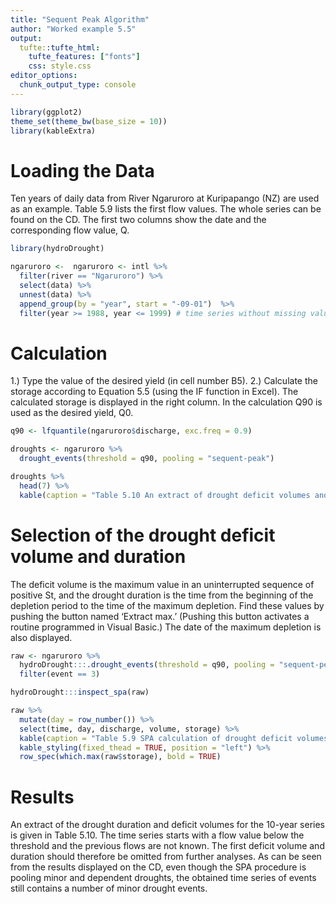 ```yaml
---
title: "Sequent Peak Algorithm"
author: "Worked example 5.5"
output: 
  tufte::tufte_html:
    tufte_features: ["fonts"]
    css: style.css
editor_options: 
  chunk_output_type: console
---
```


```r
library(ggplot2)
theme_set(theme_bw(base_size = 10))
library(kableExtra)
```


# Loading the Data

Ten years of daily data from River Ngaruroro at Kuripapango (NZ) are used as an example. Table 5.9 lists the first flow values. The whole series can be found on the CD. The first two columns show the date and the corresponding flow value, Q.


```r
library(hydroDrought)

ngaruroro <-  ngaruroro <- intl %>%
  filter(river == "Ngaruroro") %>%
  select(data) %>%
  unnest(data) %>%
  append_group(by = "year", start = "-09-01")  %>%
  filter(year >= 1988, year <= 1999) # time series without missing values
```

# Calculation
1.) Type the value of the desired yield (in cell number B5).
2.) Calculate the storage according to Equation 5.5 (using the IF function in Excel). 
The calculated storage is displayed in the right column. In the calculation Q90 is used as the desired yield, Q0.


```r
q90 <- lfquantile(ngaruroro$discharge, exc.freq = 0.9) 

droughts <- ngaruroro %>%
  drought_events(threshold = q90, pooling = "sequent-peak")
```


```r
droughts %>%
  head(7) %>%
  kable(caption = "Table 5.10 An extract of drought deficit volumes and durations for River Ngaruroro at Kuripapango (NZ), calculated by SPA") 
```


# Selection of the drought deficit volume and duration
The deficit volume is the maximum value in an uninterrupted sequence of positive St, and the drought duration is the time from the beginning of the depletion period to the time of the maximum depletion. Find these values by pushing the button named ‘Extract max.’ (Pushing this button activates a routine programmed in Visual Basic.) The date of the maximum depletion is also displayed.

```r
raw <- ngaruroro %>%
  hydroDrought:::.drought_events(threshold = q90, pooling = "sequent-peak") %>%
  filter(event == 3)

hydroDrought:::inspect_spa(raw)
```


```r
raw %>%
  mutate(day = row_number()) %>%
  select(time, day, discharge, volume, storage) %>% 
  kable(caption = "Table 5.9 SPA calculation of drought deficit volumes and duration for River Ngaruroro at Kuripapango (NZ)")  %>% 
  kable_styling(fixed_thead = TRUE, position = "left") %>%
  row_spec(which.max(raw$storage), bold = TRUE)
```



# Results
An extract of the drought duration and deficit volumes for the 10-year series is given in Table 5.10. The time series starts with a flow value below the threshold and the previous flows are not known. The first deficit volume and duration should therefore be omitted from further analyses.
As can be seen from the results displayed on the CD, even though the SPA procedure is pooling minor and dependent droughts, the obtained time series of events still contains a number of minor drought events.
